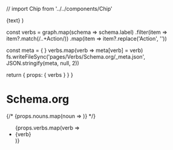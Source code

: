 // import Chip from '../../components/Chip'


  <span className='nx-whitespace-nowrap nx-transition-colors nx-min-w-[24px] nx-overflow-hidden nx-text-ellipsis hover:nx-text-gray-900 dark:hover:nx-text-gray-200'>
    <Link href={href ?? text}>{text}</Link>
  </span>
)

  const verbs = graph.map(schema => schema.label)
                     .filter(item => item?.match(/..+Action/))
                     .map(item => item?.replace('Action', ''))


  const meta = { }
  verbs.map(verb => meta[verb] = verb)
  fs.writeFileSync('pages/Verbs/Schema.org/_meta.json', JSON.stringify(meta, null, 2))



  return {
    props: {
      verbs
    }
  }
}

# Schema.org

{/* {props.nouns.map(noun => <Chip text={noun}/> )} */}
<ul>
{props.verbs.map(verb => <li><Link href={'/Verbs/' + verb}>{verb}</Link></li> )}
</ul>
